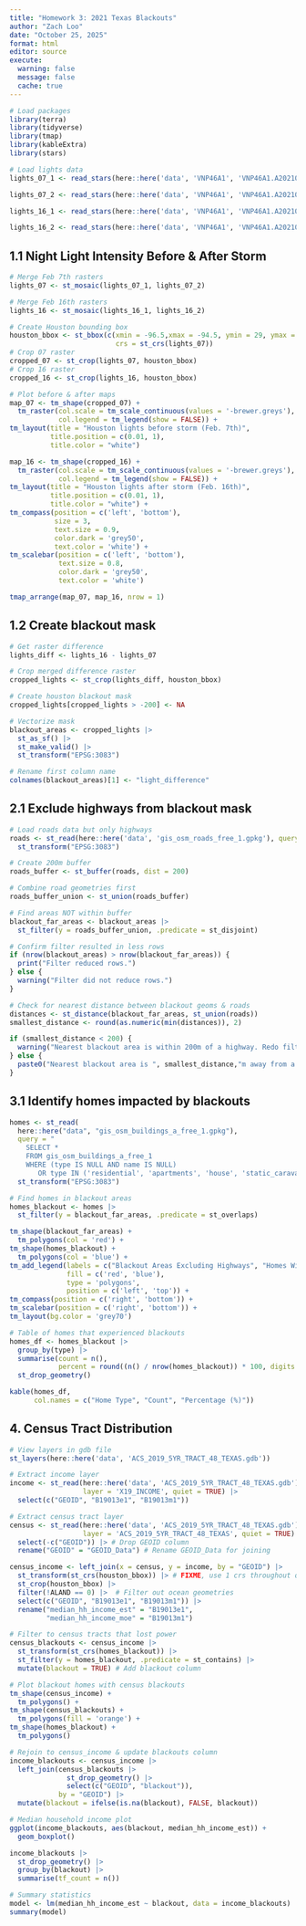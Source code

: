 ```yaml
---
title: "Homework 3: 2021 Texas Blackouts"
author: "Zach Loo"
date: "October 25, 2025"
format: html
editor: source
execute:
  warning: false
  message: false
  cache: true
---
```


```r
# Load packages
library(terra)
library(tidyverse)
library(tmap)
library(kableExtra)
library(stars)
```

```r
# Load lights data
lights_07_1 <- read_stars(here::here('data', 'VNP46A1', 'VNP46A1.A2021038.h08v05.001.2021039064328.tif'))

lights_07_2 <- read_stars(here::here('data', 'VNP46A1', 'VNP46A1.A2021038.h08v06.001.2021039064329.tif'))

lights_16_1 <- read_stars(here::here('data', 'VNP46A1', 'VNP46A1.A2021047.h08v05.001.2021048091106.tif'))

lights_16_2 <- read_stars(here::here('data', 'VNP46A1', 'VNP46A1.A2021047.h08v06.001.2021048091105.tif'))

```

## 1.1 Night Light Intensity Before & After Storm

```r
# Merge Feb 7th rasters
lights_07 <- st_mosaic(lights_07_1, lights_07_2)

# Merge Feb 16th rasters
lights_16 <- st_mosaic(lights_16_1, lights_16_2)
```

```r
# Create Houston bounding box
houston_bbox <- st_bbox(c(xmin = -96.5,xmax = -94.5, ymin = 29, ymax = 30.5),
                          crs = st_crs(lights_07))
# Crop 07 raster
cropped_07 <- st_crop(lights_07, houston_bbox)
# Crop 16 raster
cropped_16 <- st_crop(lights_16, houston_bbox)
```

```r
# Plot before & after maps
map_07 <- tm_shape(cropped_07) +
  tm_raster(col.scale = tm_scale_continuous(values = '-brewer.greys'),
            col.legend = tm_legend(show = FALSE)) +
tm_layout(title = "Houston lights before storm (Feb. 7th)",
          title.position = c(0.01, 1),
          title.color = "white")

map_16 <- tm_shape(cropped_16) +
  tm_raster(col.scale = tm_scale_continuous(values = '-brewer.greys'),
            col.legend = tm_legend(show = FALSE)) +
tm_layout(title = "Houston lights after storm (Feb. 16th)",
          title.position = c(0.01, 1),
          title.color = "white") +
tm_compass(position = c('left', 'bottom'),
           size = 3,
           text.size = 0.9,
           color.dark = 'grey50',
           text.color = 'white') +
tm_scalebar(position = c('left', 'bottom'),
            text.size = 0.8,
            color.dark = 'grey50',
            text.color = 'white')

tmap_arrange(map_07, map_16, nrow = 1)
```

## 1.2 Create blackout mask

```r
# Get raster difference
lights_diff <- lights_16 - lights_07
```

```r
# Crop merged difference raster
cropped_lights <- st_crop(lights_diff, houston_bbox)
```

```r
# Create houston blackout mask
cropped_lights[cropped_lights > -200] <- NA
```

```r
# Vectorize mask
blackout_areas <- cropped_lights |> 
  st_as_sf() |> 
  st_make_valid() |> 
  st_transform("EPSG:3083")

# Rename first column name
colnames(blackout_areas)[1] <- "light_difference"
```

## 2.1 Exclude highways from blackout mask

```r
# Load roads data but only highways
roads <- st_read(here::here('data', 'gis_osm_roads_free_1.gpkg'), query = "SELECT * FROM gis_osm_roads_free_1 WHERE fclass='motorway'", quiet = TRUE) |> 
  st_transform("EPSG:3083")
```

```r
# Create 200m buffer
roads_buffer <- st_buffer(roads, dist = 200)
```

```r
# Combine road geometries first
roads_buffer_union <- st_union(roads_buffer)

# Find areas NOT within buffer
blackout_far_areas <- blackout_areas |> 
  st_filter(y = roads_buffer_union, .predicate = st_disjoint)

# Confirm filter resulted in less rows
if (nrow(blackout_areas) > nrow(blackout_far_areas)) {
  print("Filter reduced rows.")
} else {
  warning("Filter did not reduce rows.")
}
```

```r
# Check for nearest distance between blackout geoms & roads
distances <- st_distance(blackout_far_areas, st_union(roads))
smallest_distance <- round(as.numeric(min(distances)), 2)

if (smallest_distance < 200) {
  warning("Nearest blackout area is within 200m of a highway. Redo filter.")
} else {
  paste0("Nearest blackout area is ", smallest_distance,"m away from a highway. Filter worked.")
}
```

## 3.1 Identify homes impacted by blackouts
```r
homes <- st_read(
  here::here("data", "gis_osm_buildings_a_free_1.gpkg"),
  query = "
    SELECT *
    FROM gis_osm_buildings_a_free_1
    WHERE (type IS NULL AND name IS NULL)
       OR type IN ('residential', 'apartments', 'house', 'static_caravan', 'detached')", quiet = TRUE) |> 
  st_transform("EPSG:3083")
```

```r
# Find homes in blackout areas
homes_blackout <- homes |> 
  st_filter(y = blackout_far_areas, .predicate = st_overlaps)
```

```r

tm_shape(blackout_far_areas) +
  tm_polygons(col = 'red') +
tm_shape(homes_blackout) +
  tm_polygons(col = 'blue') +
tm_add_legend(labels = c("Blackout Areas Excluding Highways", "Homes Within Blackout Areas"),
              fill = c('red', 'blue'),
              type = 'polygons',
              position = c('left', 'top')) +
tm_compass(position = c('right', 'bottom')) +
tm_scalebar(position = c('right', 'bottom')) +
tm_layout(bg.color = 'grey70')
```

```r
# Table of homes that experienced blackouts
homes_df <- homes_blackout |> 
  group_by(type) |> 
  summarise(count = n(),
            percent = round((n() / nrow(homes_blackout)) * 100, digits = 2)) |> 
  st_drop_geometry()

kable(homes_df, 
      col.names = c("Home Type", "Count", "Percentage (%)"))
```

## 4. Census Tract Distribution

```r
# View layers in gdb file
st_layers(here::here('data', 'ACS_2019_5YR_TRACT_48_TEXAS.gdb'))

# Extract income layer
income <- st_read(here::here('data', 'ACS_2019_5YR_TRACT_48_TEXAS.gdb'),
                  layer = 'X19_INCOME', quiet = TRUE) |> 
  select(c("GEOID", "B19013e1", "B19013m1")) 

# Extract census tract layer
census <- st_read(here::here('data', 'ACS_2019_5YR_TRACT_48_TEXAS.gdb'),
                  layer = 'ACS_2019_5YR_TRACT_48_TEXAS', quiet = TRUE) |> 
  select(-c("GEOID")) |> # Drop GEOID column
  rename("GEOID" = "GEOID_Data") # Rename GEOID_Data for joining

census_income <- left_join(x = census, y = income, by = "GEOID") |> 
  st_transform(st_crs(houston_bbox)) |> # FIXME, use 1 crs throughout qmd
  st_crop(houston_bbox) |> 
  filter(!ALAND == 0) |>  # Filter out ocean geometries
  select(c("GEOID", "B19013e1", "B19013m1")) |> 
  rename("median_hh_income_est" = "B19013e1",
         "median_hh_income_moe" = "B19013m1")
```

```r
# Filter to census tracts that lost power
census_blackouts <- census_income |>
  st_transform(st_crs(homes_blackout)) |> 
  st_filter(y = homes_blackout, .predicate = st_contains) |> 
  mutate(blackout = TRUE) # Add blackout column
```

```r
# Plot blackout homes with census blackouts
tm_shape(census_income) +
  tm_polygons() +
tm_shape(census_blackouts) +
  tm_polygons(fill = 'orange') +
tm_shape(homes_blackout) +
  tm_polygons()
```

```r
# Rejoin to census_income & update blackouts column
income_blackouts <- census_income |> 
  left_join(census_blackouts |> 
              st_drop_geometry() |> 
              select(c("GEOID", "blackout")),
            by = "GEOID") |> 
  mutate(blackout = ifelse(is.na(blackout), FALSE, blackout))
```


```r
# Median household income plot
ggplot(income_blackouts, aes(blackout, median_hh_income_est)) +
  geom_boxplot()
```

```r
income_blackouts |> 
  st_drop_geometry() |> 
  group_by(blackout) |> 
  summarise(tf_count = n())
```

```r
# Summary statistics
model <- lm(median_hh_income_est ~ blackout, data = income_blackouts)
summary(model)
```

